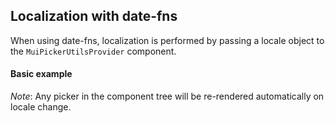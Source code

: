 
<PageMeta title="Date-fns localization - @material-ui/pickers" />

## Localization with date-fns

When using date-fns, localization is performed by passing a locale object to the `MuiPickerUtilsProvider` component.

<Ad />

#### Basic example

_Note_: Any picker in the component tree will be re-rendered automatically on locale change.

<Example source={DateFnsExample} />
